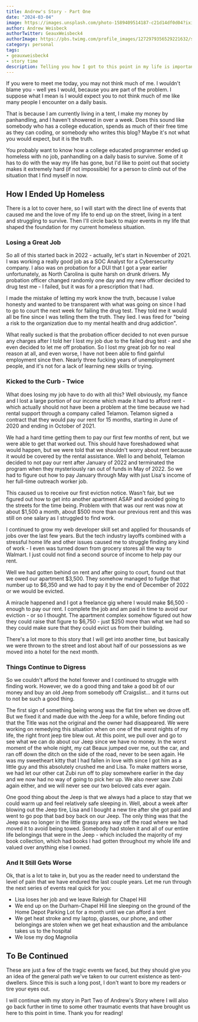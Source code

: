 ```yaml
---
title: Andrew's Story - Part One
date: "2024-03-04"
image: https://images.unsplash.com/photo-1589409514187-c21d14df0d04?ixid=MnwxMjA3fDB8MHxwaG90by1wYWdlfHx8fGVufDB8fHx8&ixlib=rb-1.2.1&auto=format&fit=crop&w=1650&q=80
author: Andrew Weisbeck
authorTwitter: GeauxWeisbeck4
authorImage: https://pbs.twimg.com/profile_images/1272979356529221632/sxvncugt_400x400.jpg
category: personal
tags:
- geauxweisbeck4
- story time
description: Telling you how I got to this point in my life is important.
---
```


If you were to meet me today, you may not think much of me. I wouldn't blame you - well yes I would, because you are part of the problem. I suppose what I mean is I would expect you to not think much of me like many people I encounter on a daily basis.

That is because I am currently living in a tent, I make my money by panhandling, and I haven't showered in over a week. Does this sound like somebody who has a college education, spends as much of their free time as they can coding, or somebody who writes this blog? Maybe it's not what you would expect, but it is the truth.

You probably want to know how a college educated programmer ended up homeless with no job, panhandling on a daily basis to survive. Some of it has to do with the way my life has gone, but I'd like to point out that society makes it extremely hard (if not impossible) for a person to climb out of the situation that I find myself in now.

## How I Ended Up Homeless

There is a lot to cover here, so I will start with the direct line of events that caused me and the love of my life to end up on the street, living in a tent and struggling to survive. Then I'll circle back to major events in my life that shaped the foundation for my current homeless situation.

### Losing a Great Job

So all of this started back in 2022 - actually, let's start in November of 2021. I was working a really good job as a SOC Analyst for a Cybersecurity company. I also was on probation for a DUI that I got a year earlier unfortunately, as North Carolina is quite harsh on drunk drivers. My probation officer changed randomly one day and my new officer decided to drug test me - I failed, but it was for a prescription that I had.

I made the mistake of letting my work know the truth, because I value honesty and wanted to be transparent with what was going on since I had to go to court the next week for failing the drug test. They told me it would all be fine since I was telling them the truth. They lied. I was fired for "being a risk to the organization due to my mental health and drug addiction".

What really sucked is that the probation officer decided to not even pursue any charges after I told her I lost my job due to the failed drug test - and she even decided to let me off probation. So I lost my great job for no real reason at all, and even worse, I have not been able to find gainful employment since then. Nearly three fucking years of unemployment people, and it's not for a lack of learning new skills or trying.

### Kicked to the Curb - Twice

What does losing my job have to do with all this? Well obviously, my fiance and I lost a large portion of our income which made it hard to afford rent - which actually should not have been a problem at the time because we had rental support through a company called Telamon. Telamon signed a contract that they would pay our rent for 15 months, starting in June of 2020 and ending in October of 2021.

We had a hard time getting them to pay our first few months of rent, but we were able to get that worked out. This should have foreshadowed what would happen, but we were told that we shouldn't worry about rent because it would be covered by the rental assistance. Well lo and behold, Telamon decided to not pay our rent after January of 2022 and terminated the program when they mysteriously ran out of funds in May of 2022. So we had to figure out how to pay January through May with just Lisa's income of her full-time outreach worker job.

This caused us to receive our first eviction notice. Wasn't fair, but we figured out how to get into another apartment ASAP and avoided going to the streets for the time being. Problem with that was our rent was now at about $1,500 a month, about $500 more than our previous rent and this was still on one salary as I struggled to find work.

I continued to grow my web developer skill set and applied for thousands of jobs over the last few years. But the tech industry layoffs combined with a stressful home life and other issues caused me to struggle finding any kind of work - I even was turned down from grocery stores all the way to Walmart. I just could not find a second source of income to help pay our rent.

Well we had gotten behind on rent and after going to court, found out that we owed our apartment $3,500. They somehow managed to fudge that number up to $6,350 and we had to pay it by the end of December of 2022 or we would be evicted.

A miracle happened and I got a freelance gig where I would make $6,500 - enough to pay our rent. I complete the job and am paid in time to avoid our eviction - or so I thought. The apartment complex somehow figured out how they could raise that figure to $6,750 - just $250 more than what we had so they could make sure that they could evict us from their building.

There's a lot more to this story that I will get into another time, but basically we were thrown to the street and lost about half of our possessions as we moved into a hotel for the next month.

### Things Continue to Digress

So we couldn't afford the hotel forever and I continued to struggle with finding work. However, we do a good thing and take a good bit of our money and buy an old Jeep from somebody off Craigslist... and it turns out to not be such a good thing.

The first sign of something being wrong was the flat tire when we drove off. But we fixed it and made due with the Jeep for a while, before finding out that the Title was not the original and the owner had disappeared. We were working on remedying this situation when on one of the worst nights of my life, the right front jeep tire blew out. At this point, we pull over and go to see what we can do about our Jeep since we have no money.
In the worst moment of the whole night, my cat Beaux jumped over me, out the car, and ran off down the ditch on the side of the road, never to be seen again. He was my sweetheart kitty that I had fallen in love with since I got him as a little guy and this absolutely crushed me and Lisa. To make matters worse, we had let our other cat Zubi run off to play somewhere earlier in the day and we now had no way of going to pick her up. We also never saw Zubi again either, and we will never see our two beloved cats ever again.

One good thing about the Jeep is that we always had a place to stay that we could warm up and feel relatively safe sleeping in. Well, about a week after blowing out the Jeep tire, Lisa and I bought a new tire after she got paid and went to go pop that bad boy back on our Jeep. The only thing was that the Jeep was no longer in the little grassy area way off the road where we had moved it to avoid being towed. Somebody had stolen it and all of our entire life belongings that were in the Jeep - which included the majority of my book collection, which had books I had gotten throughout my whole life and valued over anything else I owned.

### And It Still Gets Worse

Ok, that is a lot to take in, but you as the reader need to understand the level of pain that we have endured the last couple years. Let me run through the next series of events real quick for you:

- Lisa loses her job and we leave Raleigh for Chapel Hill
- We end up on the Durham-Chapel Hill line sleeping on the ground of the Home Depot Parking Lot for a month until we can afford a tent
- We get heat stroke and my laptop, glasses, our phone, and other belongings are stolen when we get heat exhaustion and the ambulance takes us to the hospital
- We lose my dog Magnolia

## To Be Continued

These are just a few of the tragic events we faced, but they should give you an idea of the general path we've taken to our current existence as tent-dwellers. Since this is such a long post, I don't want to bore my readers or tire your eyes out.

I will continue with my story in Part Two of Andrew's Story where I will also go back further in time to some other traumatic events that have brought us here to this point in time. Thank you for reading!

